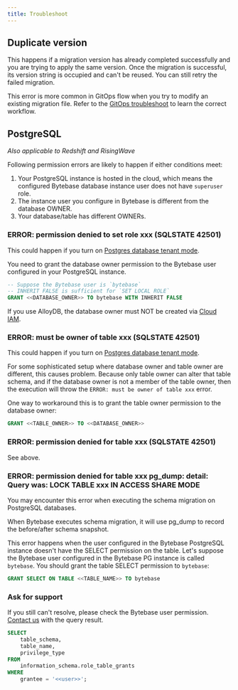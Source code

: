 ```yaml
---
title: Troubleshoot
---
```


## Duplicate version

This happens if a migration version has already completed successfully and you are trying to apply the same version. Once the migration is successful, its version string is occupied and can't be reused. You can still retry the failed migration.

This error is more common in GitOps flow when you try to modify an existing migration file. Refer to the [GitOps troubleshoot](/vcs-integration/troubleshoot/#duplicate-version)
to learn the correct workflow.

## PostgreSQL

_Also applicable to Redshift and RisingWave_

<Note>

Following permission errors are likely to happen if either conditions meet:

1. Your PostgreSQL instance is hosted in the cloud, which means the configured Bytebase database instance
   user does not have `superuser` role.
1. The instance user you configure in Bytebase is different from the database OWNER.
1. Your database/table has different OWNERs.

</Note>

### ERROR: permission denied to set role xxx (SQLSTATE 42501)

This could happen if you turn on [Postgres database tenant mode](/change-database/issue/#postgres-database-tenant-mode).

You need to grant the database owner permission to the Bytebase user configured in your PostgreSQL instance.

```sql
-- Suppose the Bytebase user is `bytebase`
-- INHERIT FALSE is sufficient for `SET LOCAL ROLE`
GRANT <<DATABASE_OWNER>> TO bytebase WITH INHERIT FALSE
```

<Note>

If you use AlloyDB, the database owner must NOT be created via [Cloud IAM](https://cloud.google.com/alloydb/docs/manage-iam-authn).

</Note>

### ERROR: must be owner of table xxx (SQLSTATE 42501)

This could happen if you turn on [Postgres database tenant mode](/change-database/issue/#postgres-database-tenant-mode).

For some sophisticated setup where database owner and table owner are different, this causes problem.
Because only table owner can alter that table schema, and if the database owner is not a member of
the table owner, then the execution will throw the `ERROR: must be owner of table xxx` error.

One way to workaround this is to grant the table owner permission to the database owner:

```sql
GRANT <<TABLE_OWNER>> TO <<DATABASE_OWNER>>
```

### ERROR: permission denied for table xxx (SQLSTATE 42501)

See above.

### ERROR: permission denied for table xxx pg_dump: detail: Query was: LOCK TABLE xxx IN ACCESS SHARE MODE

You may encounter this error when executing the schema migration on PostgreSQL databases.

When Bytebase executes schema migration, it will use pg_dump to record the before/after schema snapshot.

This error happens when the user configured in the Bytebase PostgreSQL instance doesn't have the SELECT permission on the table. Let's suppose the Bytebase user
configured in the Bytebase PG instance is called `bytebase`. You should grant
the table SELECT permission to `bytebase`:

```sql
GRANT SELECT ON TABLE <<TABLE_NAME>> TO bytebase
```

### Ask for support

If you still can't resolve, please check the Bytebase user permission. [Contact us](/faq/#how-to-reach-us)
with the query result.

```sql
SELECT
    table_schema,
    table_name,
    privilege_type
FROM
    information_schema.role_table_grants
WHERE
    grantee = '<<user>>';
```
